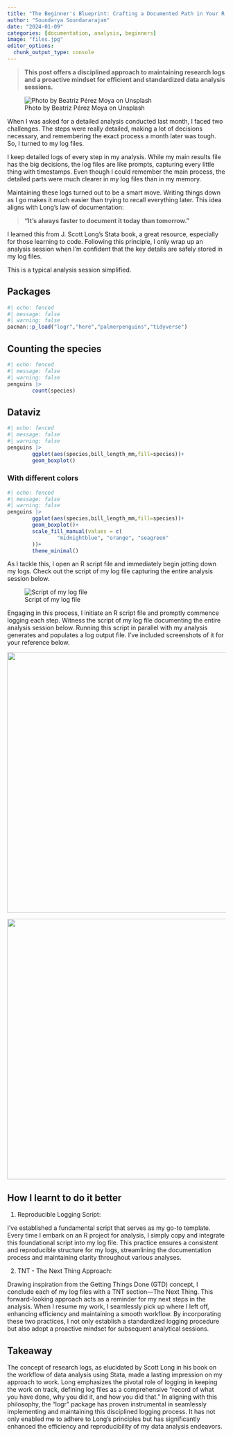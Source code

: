 ```yaml
---
title: "The Beginner's Blueprint: Crafting a Documented Path in Your R Data Analysis Journey"
author: "Soundarya Soundararajan"
date: "2024-01-09"
categories: [documentation, analysis, beginners]
image: "files.jpg"
editor_options: 
  chunk_output_type: console
---
```


> **This post offers a disciplined approach to maintaining research logs and a proactive mindset for efficient and standardized data analysis sessions.**

![Photo by Beatriz Pérez Moya on Unsplash](files.jpg){fig-align="center"}

When I was asked for a detailed analysis conducted last month, I faced two challenges. The steps were really detailed, making a lot of decisions necessary, and remembering the exact process a month later was tough. So, I turned to my log files.

I keep detailed logs of every step in my analysis. While my main results file has the big decisions, the log files are like prompts, capturing every little thing with timestamps. Even though I could remember the main process, the detailed parts were much clearer in my log files than in my memory.

Maintaining these logs turned out to be a smart move. Writing things down as I go makes it much easier than trying to recall everything later. This idea aligns with Long's law of documentation:

> **"It's always faster to document it today than tomorrow."**

I learned this from J. Scott Long's Stata book, a great resource, especially for those learning to code. Following this principle, I only wrap up an analysis session when I'm confident that the key details are safely stored in my log files.

This is a typical analysis session simplified.

## Packages

```r
#| echo: fenced
#| message: false
#| warning: false
pacman::p_load("logr","here","palmerpenguins","tidyverse")
```

## Counting the species

```r
#| echo: fenced
#| message: false
#| warning: false
penguins |> 
        count(species)
```

## Dataviz

```r
#| echo: fenced
#| message: false
#| warning: false
penguins |> 
        ggplot(aes(species,bill_length_mm,fill=species))+
        geom_boxplot()
```

### With different colors

```r
#| echo: fenced
#| message: false
#| warning: false
penguins |> 
        ggplot(aes(species,bill_length_mm,fill=species))+
        geom_boxplot()+
        scale_fill_manual(values = c(
                "midnightblue", "orange", "seagreen"
        ))+
        theme_minimal()
```

As I tackle this, I open an R script file and immediately begin jotting down my logs. Check out the script of my log file capturing the entire analysis session below.

![Script of my log file](logscript.png){fig-align="center"}

Engaging in this process, I initiate an R script file and promptly commence logging each step. Witness the script of my log file documenting the entire analysis session below. Running this script in parallel with my analysis generates and populates a log output file. I've included screenshots of it for your reference below.

![](logoutpu1.png){fig-align="left" width="600"}

![](logoutput2.png){fig-align="right" width="600"}

## How I learnt to do it better

1.  Reproducible Logging Script:

I've established a fundamental script that serves as my go-to template. Every time I embark on an R project for analysis, I simply copy and integrate this foundational script into my log file. This practice ensures a consistent and reproducible structure for my logs, streamlining the documentation process and maintaining clarity throughout various analyses.

2.  TNT - The Next Thing Approach:

Drawing inspiration from the Getting Things Done (GTD) concept, I conclude each of my log files with a TNT section---The Next Thing. This forward-looking approach acts as a reminder for my next steps in the analysis. When I resume my work, I seamlessly pick up where I left off, enhancing efficiency and maintaining a smooth workflow. By incorporating these two practices, I not only establish a standardized logging procedure but also adopt a proactive mindset for subsequent analytical sessions.

## Takeaway

The concept of research logs, as elucidated by Scott Long in his book on the workflow of data analysis using Stata, made a lasting impression on my approach to work. Long emphasizes the pivotal role of logging in keeping the work on track, defining log files as a comprehensive "record of what you have done, why you did it, and how you did that." In aligning with this philosophy, the "logr" package has proven instrumental in seamlessly implementing and maintaining this disciplined logging process. It has not only enabled me to adhere to Long's principles but has significantly enhanced the efficiency and reproducibility of my data analysis endeavors.
